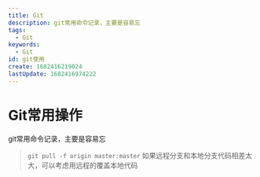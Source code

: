 ```yaml
---
title: Git
description: git常用命令记录，主要是容易忘
tags:
  - Git
keywords:
  - Git
id: git使用
create: 1682416219024
lastUpdate: 1682416974222
---
```

# Git常用操作

git常用命令记录，主要是容易忘


>`git pull -f origin master:master`
  如果远程分支和本地分支代码相差太大，可以考虑用远程的覆盖本地代码
